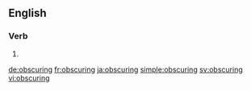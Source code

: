 ==English==

===Verb===
{{head|en|present participle}}

# {{present participle of|obscure|lang=en}}

[[de:obscuring]]
[[fr:obscuring]]
[[ja:obscuring]]
[[simple:obscuring]]
[[sv:obscuring]]
[[vi:obscuring]]